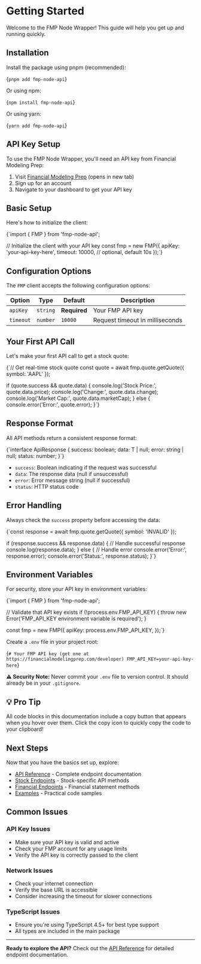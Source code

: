 # Getting Started

Welcome to the FMP Node Wrapper! This guide will help you get up and
running quickly.

## Installation

Install the package using pnpm (recommended):

<CodeBlock language="bash">{`pnpm add fmp-node-api`}</CodeBlock>

Or using npm:

<CodeBlock language="bash">{`npm install fmp-node-api`}</CodeBlock>

Or using yarn:

<CodeBlock language="bash">{`yarn add fmp-node-api`}</CodeBlock>

## API Key Setup

To use the FMP Node Wrapper, you'll need an API key from Financial
Modeling Prep:

1. Visit [Financial Modeling Prep](https://financialmodelingprep.com/) (opens in new tab)
2. Sign up for an account
3. Navigate to your dashboard to get your API key

## Basic Setup

Here's how to initialize the client:

<CodeBlock language="typescript">
{`import { FMP } from 'fmp-node-api';

// Initialize the client with your API key
const fmp = new FMP({
apiKey: 'your-api-key-here',
timeout: 10000, // optional, default 10s
});`}

</CodeBlock>

## Configuration Options

The `FMP` client accepts the following configuration options:

| Option    | Type     | Default      | Description                     |
| --------- | -------- | ------------ | ------------------------------- |
| `apiKey`  | `string` | **Required** | Your FMP API key                |
| `timeout` | `number` | `10000`      | Request timeout in milliseconds |

## Your First API Call

Let's make your first API call to get a stock quote:

<CodeBlock language="typescript">
{`// Get real-time stock quote
const quote = await fmp.quote.getQuote({ symbol: 'AAPL' });

if (quote.success && quote.data) {
console.log('Stock Price:', quote.data.price);
console.log('Change:', quote.data.change);
console.log('Market Cap:', quote.data.marketCap);
} else {
console.error('Error:', quote.error);
}`}

</CodeBlock>

## Response Format

All API methods return a consistent response format:

<CodeBlock language="typescript">
  {`interface ApiResponse<T> {
    success: boolean;
    data: T | null;
    error: string | null;
    status: number;
}`}
</CodeBlock>

- `success`: Boolean indicating if the request was successful
- `data`: The response data (null if unsuccessful)
- `error`: Error message string (null if successful)
- `status`: HTTP status code

## Error Handling

Always check the `success` property before accessing the
data:

<CodeBlock language="typescript">
{`const response = await fmp.quote.getQuote({ symbol: 'INVALID' });

if (response.success && response.data) {
// Handle successful response
console.log(response.data);
} else {
// Handle error
console.error('Error:', response.error);
console.error('Status:', response.status);
}`}

</CodeBlock>

## Environment Variables

For security, store your API key in environment variables:

<CodeBlock language="typescript">
{`import { FMP } from 'fmp-node-api';

// Validate that API key exists
if (!process.env.FMP_API_KEY) {
throw new Error('FMP_API_KEY environment variable is required');
}

const fmp = new FMP({
apiKey: process.env.FMP_API_KEY,
});`}

</CodeBlock>

Create a `.env` file in your project root:

<CodeBlock language="env">{`# Your FMP API key (get one at https://financialmodelingprep.com/developer)
FMP_API_KEY=your-api-key-here`}</CodeBlock>

**⚠️ Security Note:** Never commit your `.env` file to version control. It should already be in your `.gitignore`.

## 💡 Pro Tip

All code blocks in this documentation include a copy button that appears when you hover over them. Click the copy icon to quickly copy the code to your clipboard!

## Next Steps

Now that you have the basics set up, explore:

- [API Reference](/docs/api) - Complete endpoint documentation
- [Stock Endpoints](/docs/api/stock) - Stock-specific API methods
- [Financial Endpoints](/docs/api/financial) - Financial statement methods
- [Examples](/docs/examples) - Practical code samples

## Common Issues

### API Key Issues

- Make sure your API key is valid and active
- Check your FMP account for any usage limits
- Verify the API key is correctly passed to the client

### Network Issues

- Check your internet connection
- Verify the base URL is accessible
- Consider increasing the timeout for slower connections

### TypeScript Issues

- Ensure you're using TypeScript 4.5+ for best type support
- All types are included in the main package

---

**Ready to explore the API?** Check out the [API Reference](/docs/api) for detailed endpoint
documentation.
